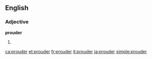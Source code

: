 ==English==

===Adjective===
'''prouder'''

# {{en-comparative of|proud}}

[[ca:prouder]]
[[et:prouder]]
[[fr:prouder]]
[[it:prouder]]
[[ja:prouder]]
[[simple:prouder]]